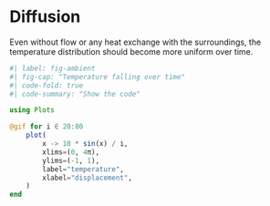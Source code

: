 # Diffusion

Even without flow or any heat exchange with the surroundings, the temperature distribution should become more uniform over time.

```julia
#| label: fig-ambient
#| fig-cap: "Temperature falling over time"
#| code-fold: true
#| code-summary: "Show the code"

using Plots

@gif for i ∈ 20:80
    plot(
        x -> 10 * sin(x) / i,
        xlims=(0, 4π),
        ylims=(-1, 1),
        label="temperature",
        xlabel="displacement",
    )
end

```